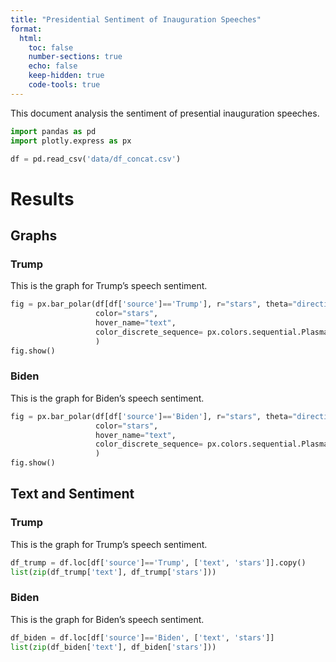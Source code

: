 ```yaml
---
title: "Presidential Sentiment of Inauguration Speeches"
format:
  html:
    toc: false
    number-sections: true
    echo: false
    keep-hidden: true
    code-tools: true
---
```


This document analysis the sentiment of presential inauguration speeches.


```python
import pandas as pd
import plotly.express as px
```


```python
df = pd.read_csv('data/df_concat.csv')
```


# Results

## Graphs

::: {.panel-tabset}

### Trump

This is the graph for Trump's speech sentiment.

```python
fig = px.bar_polar(df[df['source']=='Trump'], r="stars", theta="direction",
                   color="stars", 
                   hover_name="text", 
                   color_discrete_sequence= px.colors.sequential.Plasma_r
                   )   
fig.show()
```

### Biden

This is the graph for Biden's speech sentiment.

```python
fig = px.bar_polar(df[df['source']=='Biden'], r="stars", theta="direction",
                   color="stars", 
                   hover_name="text", 
                   color_discrete_sequence= px.colors.sequential.Plasma_r
                   )
fig.show()
```

:::

## Text and Sentiment

::: {.panel-tabset}

### Trump

This is the graph for Trump's speech sentiment.

```python
df_trump = df.loc[df['source']=='Trump', ['text', 'stars']].copy()
list(zip(df_trump['text'], df_trump['stars']))
```


### Biden

This is the graph for Biden's speech sentiment.

```python
df_biden = df.loc[df['source']=='Biden', ['text', 'stars']]
list(zip(df_biden['text'], df_biden['stars']))
```

:::